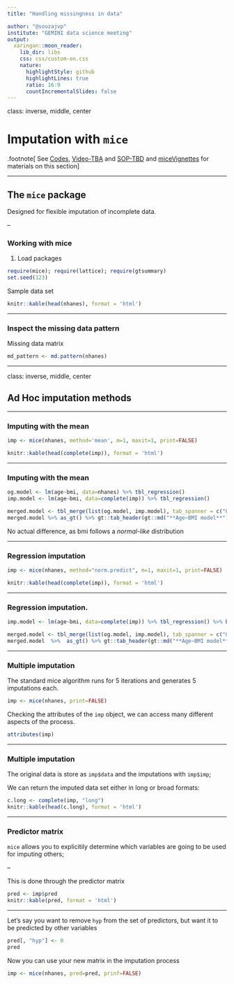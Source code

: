 ```yaml
---
title: "Handling missingness in data"

author: "@souzajvp"
institute: "GEMINI data science meeting"
output:
  xaringan::moon_reader:
    lib_dir: libs
    css: css/custom-en.css
    nature:
      highlightStyle: github
      highlightLines: true
      ratio: 16:9
      countIncrementalSlides: false
---
```


class: inverse, middle, center

# Imputation with `mice`

.footnote[
See [Codes](https://github.com/gemini-duke/toolbox/tree/main/missingness_analysis), [Video-TBA]() and [SOP-TBD]() and [miceVignettes](https://www.gerkovink.com/miceVignettes/) for materials on this section
]

---

## The `mice` package  

Designed for flexible imputation of incomplete data. 

--

### Working with mice

1. Load packages
```r
require(mice); require(lattice); require(gtsummary)
set.seed(123)
```

Sample data set
```r
knitr::kable(head(nhanes), format = 'html')
```

---

### Inspect the missing data pattern

Missing data matrix
```r
md_pattern <- md.pattern(nhanes)
```

---

class: inverse, middle, center

## Ad Hoc imputation methods

---

### Imputing with the mean

```r
imp <- mice(nhanes, method='mean', m=1, maxit=1, print=FALSE)
```

```r
knitr::kable(head(complete(imp)), format = 'html')
```

---

### Imputing with the mean

```r
og.model <- lm(age~bmi, data=nhanes) %>% tbl_regression()
imp.model <- lm(age~bmi, data=complete(imp)) %>% tbl_regression()

merged.model <- tbl_merge(list(og.model, imp.model), tab_spanner = c("Og. data", "Mean-imputed")) 
merged.model %>% as_gt() %>% gt::tab_header(gt::md("**Age~BMI model**"))
```

No actual difference, as bmi follows a *normal-like* distribution

---

### Regression imputation

```r
imp <- mice(nhanes, method="norm.predict", m=1, maxit=1, print=FALSE)
```

```r
knitr::kable(head(complete(imp)), format = 'html')
```

---

### Regression imputation.


```r
imp.model <- lm(age~bmi, data=complete(imp)) %>% tbl_regression() %>% bold_p()

merged.model <- tbl_merge(list(og.model, imp.model), tab_spanner = c("Og. data", "Regression-imputed")) 
merged.model  %>%  as_gt() %>% gt::tab_header(gt::md("**Age~BMI model**"))
```

---

### Multiple imputation

The standard mice algorithm runs for 5 iterations and generates 5 imputations each.
```r
imp <- mice(nhanes, print=FALSE)
```

Checking the attributes of the `imp` object, we can access many different aspects of the process.
```r
attributes(imp)
```



---

### Multiple imputation

The original data is store as `imp$data` and the imputations with `imp$imp`;

We can return the imputed data set either in long or broad formats:
```r
c.long <- complete(imp, "long")
knitr::kable(head(c.long), format = 'html')
```

---

### Predictor matrix

`mice` allows you to explicitily determine which variables are going to be used for imputing others;

--

This is done through the predictor matrix
```r
pred <- imp$pred
knitr::kable(pred, format = 'html')
```

---

Let's say you want to remove `hyp` from the set of predictors, but want it to be predicted by other variables
```r
pred[, "hyp"] <- 0
pred
```

Now you can use your new matrix in the imputation process
```r
imp <- mice(nhanes, pred=pred, prinf=FALSE)
```


